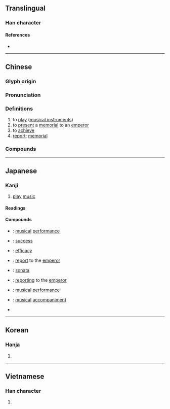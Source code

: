 {{also|秦|奉|泰}}
{{character info}}
==Translingual==

===Han character===
{{Han char|rn=37|rad=大|as=06|sn=9|four=50430|canj=QKHK|ids=⿱𡗗天}}

====References====
* {{Han ref|kx=0251.150|dkj=05915|dj=0512.140|hdz=10537.010|uh=594F|ud=22863|bh=ABB5|bd=43957}}

----

==Chinese==
{{zh-forms|alt=𠂑}}

===Glyph origin===
{{Han etym}}

===Pronunciation===
{{zh-pron
|m=zòu
|ma=Zh-zòu.ogg
|m-s=
|c=zau3,cau3
|c-t=
|g=
|h=pfs=
|j=
|mb=ce̿
|md=
|mn=qz,tw,xm,zz:chàu/twv:cháu/qz:chò/xm,zz:chò͘
|mn_note=chàu - vernacular; chò/chò͘ - literary
|mn-t=
|w=
|x=
|mc=y
|oc=y
|cat=v,n
}}

===Definitions===
{{zh-hanzi}}

# to [[play]] ([[musical instrument]]s)
# to [[present]] a [[memorial]] to an [[emperor]]
# to [[achieve]]
# [[report]]; [[memorial]]

===Compounds===
{{zh-der|吹奏樂器|奏功|奏捷|奏凱|奏鳴曲|奏效|奏樂|伴奏|獨奏|合奏|變奏|重奏|協奏|演奏|吹奏|演奏者|協奏曲|獨奏曲|助奏|奏削|奏對|奏草|劾奏|前奏曲|大協奏曲|單音奏法|前奏|封奏|彈奏|四重奏|底下奏樂|奏請|奏本|保奏|即席演奏|密奏|奏議|奏鳴曲式|奏疏|奏琴|奏摺|奏章|奏記|准奏|先斬後奏|二重奏|滑奏|條奏|啟奏|滾奏法|曲終奏雅|摺奏|敷奏|申奏|牋奏|金奏|節奏|表奏|計日奏功|間奏曲|齊奏|聯奏|鍾儀楚奏|進奏|題奏|章奏|面奏|間奏|金石奏|變奏曲}}

----

==Japanese==

===Kanji===
{{ja-kanji|grade=6|rs=大06}}

# [[play]] [[music]]

====Readings====
{{ja-readings
|goon=す
|kanon=そう
|kun=かな-でる, すす-める
}}

====Compounds====
{{der-top|Compounds}}
* {{ja-r|奏楽|そうがく}}: [[musical]] [[performance]]
* {{ja-r|奏功|そうこう}}: [[success]]
* {{ja-r|奏効|そうこう}}: [[efficacy]]
* {{ja-r|奏上|そうじょう}}: [[report]] to the [[emperor]]
* {{ja-r|奏鳴曲|そうめいきょく}}: [[sonata]]
* {{ja-r|奏聞|そうもん}}: [[reporting]] to the [[emperor]]
* {{ja-r|演奏|えんそう}}: [[musical]] [[performance]]
* {{ja-r|伴奏|ばんそう}}: [[musical]] [[accompaniment]]
* {{ja-r|軍奏|ぐんそう}}
{{der-bottom}}

----

==Korean==

===Hanja===
{{ko-hanja|hangeul=주|rv=ju|mr=chu}}

# {{rfdef|ko|sort=大06}}

----

==Vietnamese==

===Han character===
{{vi-hantu|[[tấu]], [[táu]], [[tâu]], [[thần]]|rs=大06}}

# {{rfdef|vi|sort=大06}}